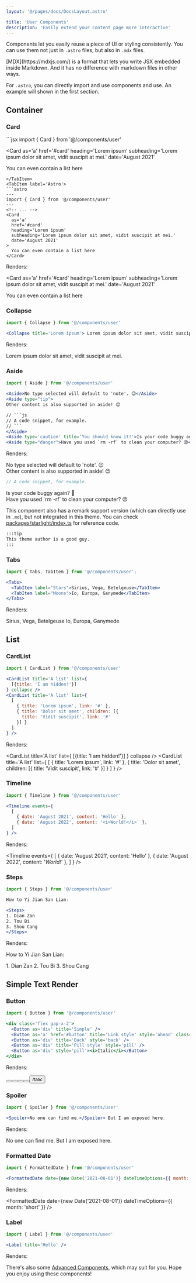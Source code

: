 ```yaml
---
layout: '@/pages/docs/DocsLayout.astro'

title: 'User Components'
description: 'Easily extend your content page more interactive'
---
```



Components let you easily reuse a piece of UI or styling consistently. You can use them not just in `.astro` files, but also in `.mdx` files.

<Aside type='tip'>
[MDX](https://mdxjs.com/) is a format that lets you write JSX embedded inside Markdown. And it has no difference with markdown files in other ways.
</Aside>

For `.astro`, you can directly import and use components and use. An example will shown in the first section.

## Container

### Card

<Tabs>
<TabItem label='MDX'>
```jsx
import { Card } from '@/components/user'

<Card
  as='a'
  href='#card'
  heading='Lorem ipsum'
  subheading='Lorem ipsum dolor sit amet, vidit suscipit at mei.'
  date='August 2021'
>
  You can even contain a list here
</Card>
```
</TabItem>
<TabItem label='Astro'>
```astro
---
import { Card } from '@/components/user'
---
<!-- ... -->
<Card
  as='a'
  href='#card'
  heading='Lorem ipsum'
  subheading='Lorem ipsum dolor sit amet, vidit suscipit at mei.'
  date='August 2021'
>
  You can even contain a list here
</Card>
```
</TabItem>
</Tabs>

Renders:


<Card
  as='a'
  href='#card'
  heading='Lorem ipsum'
  subheading='Lorem ipsum dolor sit amet, vidit suscipit at mei.'
  date='August 2021'
>
  You can even contain a list here
</Card>

### Collapse

```jsx
import { Collapse } from '@/components/user'

<Collapse title='Lorem ipsum'> Lorem ipsum dolor sit amet, vidit suscipit at mei. </Collapse>
```

Renders:


<Collapse title='Lorem ipsum'>Lorem ipsum dolor sit amet, vidit suscipit at mei.</Collapse>

### Aside

```jsx
import { Aside } from '@/components/user'

<Aside>No type selected will default to 'note'. 😉</Aside>
<Aside type="tip">
Other content is also supported in aside! 😍

// ```js
// A code snippet, for example.
// ```
</Aside>
<Aside type='caution' title='You should know it!'>Is your code buggy again? 🤨</Aside>
<Aside type="danger">Have you used `rm -rf` to clean your computer? 😡</Aside>
```

Renders:

<Aside>No type selected will default to 'note'. 😉</Aside>
<Aside type="tip">
Other content is also supported in aside! 😍

```js
// A code snippet, for example.
```
</Aside>
<Aside type='caution' title='You should know it!'>Is your code buggy again? 🤨</Aside>
<Aside type="danger">Have you used `rm -rf` to clean your computer? 😡</Aside>

This component also has a remark support version (which can directly use in `.md`), but not integrated in this theme. You can check [packages/starlight/index.ts](https://github.com/withastro/starlight/blob/main/packages/starlight/integrations/asides.ts) for reference code.

```md
:::tip
This theme author is a good guy.
:::
```

### Tabs

```jsx
import { Tabs, TabItem } from '@/components/user';

<Tabs>
  <TabItem label="Stars">Sirius, Vega, Betelgeuse</TabItem>
  <TabItem label="Moons">Io, Europa, Ganymede</TabItem>
</Tabs>
```

Renders:

<Tabs>
  <TabItem label="Stars">Sirius, Vega, Betelgeuse</TabItem>
  <TabItem label="Moons">Io, Europa, Ganymede</TabItem>
</Tabs>

## List

### CardList

```jsx
import { CardList } from '@/components/user'

<CardList title='A list' list={
  [{title: 'I am hidden!'}]
} collapse />
<CardList title='A list' list={
  [
    { title: 'Lorem ipsum', link: '#' },
    { title: 'Dolor sit amet', children: [{
      title: 'Vidit suscipit', link: '#'
    }] }
  ]
} />
```

Renders:


<CardList title='A list' list={
  [{title: 'I am hidden!'}]
} collapse />
<CardList title='A list' list={
  [
    { title: 'Lorem ipsum', link: '#' },
    { title: 'Dolor sit amet', children: [{
      title: 'Vidit suscipit', link: '#'
    }] }
  ]
} />

### Timeline

```jsx
import { Timeline } from '@/components/user'

<Timeline events={
  [
    { date: 'August 2021', content: 'Hello' },
    { date: 'August 2022', content: '<i>World!</i>' },
  ]
} />
```

Renders:


<Timeline events={
  [
    { date: 'August 2021', content: 'Hello' },
    { date: 'August 2022', content: '<i>World!</i>' },
  ]
} />

### Steps

```jsx
import { Steps } from '@/components/user'

How to Yi Jian San Lian:

<Steps>
1. Dian Zan
2. Tou Bi
3. Shou Cang
</Steps>
```

Renders:


How to Yi Jian San Lian:

<Steps>
1. Dian Zan
2. Tou Bi
3. Shou Cang
</Steps>

## Simple Text Render

### Button

```jsx
import { Button } from '@/components/user'

<div class='flex gap-x-2'>
  <Button as='div' title='Simple' />
  <Button as='a' href='#button' title='Link style' style='ahead' class='not-prose' />
  <Button as='div' title='Back' style='back' />
  <Button as='div' title='Pill style' style='pill' />
  <Button as='div' style='pill'><i>Italic</i></Button>
</div>
```

Renders:


<div class='flex gap-x-2'>
  <Button as='div' title='Simple' />
  <Button as='a' href='#button' title='Link style' style='ahead' class='not-prose' />
  <Button as='div' title='Back' style='back' />
  <Button as='div' title='Pill style' style='pill' />
  <Button as='div' style='pill'><i>Italic</i></Button>
</div>

### Spoiler

```jsx
import { Spoiler } from '@/components/user'

<Spoiler>No one can find me.</Spoiler> But I am exposed here.
```

Renders:


<Spoiler>No one can find me.</Spoiler> But I am exposed here.

### Formatted Date

```jsx
import { FormattedDate } from '@/components/user'

<FormattedDate date={new Date('2021-08-01')} dateTimeOptions={{ month: 'short' }} />
```

Renders:


<FormattedDate date={new Date('2021-08-01')} dateTimeOptions={{ month: 'short' }} />

### Label

```jsx
import { Label } from '@/components/user'

<Label title='Hello' />
```

Renders:


<Label title='Hello' />

There's also some [Advanced Components](/docs/integrations/advanced-components), which may suit for you. Hope you enjoy using these components!
